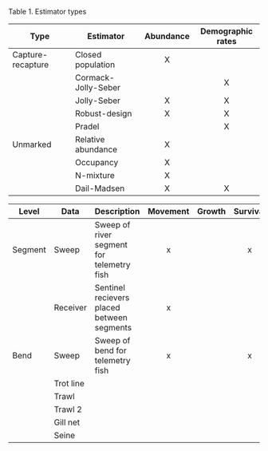 
Table 1. Estimator types


| Type              	| Estimator           	| Abundance 	| Demographic rates 	|
|-------------------	|---------------------	|:---------:	|:-----------------:	|
| Capture-recapture 	| Closed population   	|     X     	|                   	|
|                   	| Cormack-Jolly-Seber 	|           	|         X         	|
|                   	| Jolly-Seber         	|     X     	|         X         	|
|                   	| Robust-design       	|     X     	|         X         	|
|                   	| Pradel              	|           	|         X         	|
| Unmarked          	| Relative abundance  	|     X     	|                   	|
|                   	| Occupancy           	|     X     	|                   	|
|                   	| N-mixture           	|     X     	|                   	|
|                   	| Dail-Madsen         	|     X     	|         X         	|



| Level    	| Data     	| Description                                	| Movement 	| Growth 	| Survival 	| Recruitment 	| Abundance 	|
|----------	|----------	|--------------------------------------------	|:--------:	|:------:	|:--------:	|:-----------:	|:---------:	|
| Segment 	| Sweep    	| Sweep of river segment for telemetry fish  	|     x    	|        	|     x    	|             	|     a     	|
|          	| Receiver 	| Sentinel recievers placed between segments 	|     x    	|        	|          	|             	|           	|
| Bend     	| Sweep    	| Sweep of bend for telemetry fish           	|     x    	|        	|     x    	|             	|     a     	|
|          	| Trot line	|                                            	|          	|        	|          	|             	|           	|
|          	| Trawl    	|                                            	|          	|        	|          	|             	|           	|
|          	| Trawl 2  	|                                            	|          	|        	|          	|             	|           	|
|          	| Gill net 	|                                            	|          	|        	|          	|             	|           	|
|          	| Seine    	|                                            	|          	|        	|          	|             	|           	|

